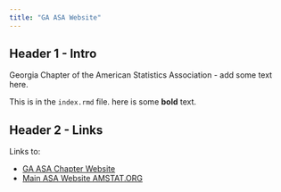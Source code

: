 ```yaml
---
title: "GA ASA Website"
---
```


## Header 1 - Intro

Georgia Chapter of the American Statistics Association - add some text here.

This is in the `index.rmd` file. here is some **bold** text.

## Header 2 - Links

Links to:

* [GA ASA Chapter Website](http://community.amstat.org/georgiachapter/home)
* [Main ASA Website AMSTAT.ORG](http://www.amstat.org/)

